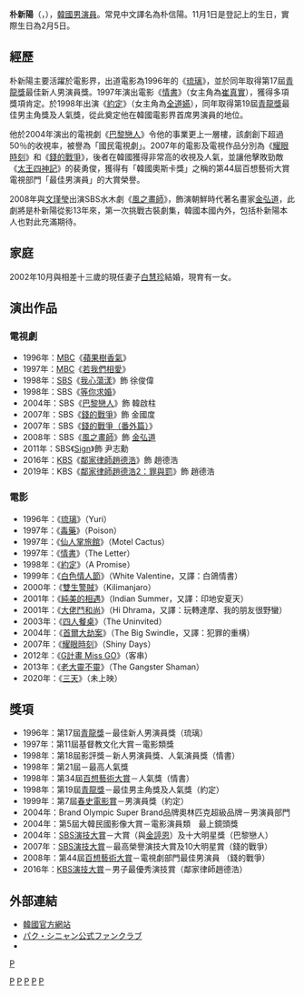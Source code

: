 {{blpunsourced|time=2019-12-20}}
{{藝人
| 姓名 = 朴新陽
| 類型 = 男演員
| 外文名 = 박신양
| 外文 = ko
| 羅馬拼音 = Park Shin Yang
| 國籍 = {{KOR}}
| 出生日期 = {{bda|1968|2|5}}
| 出生地 = {{KOR}}[[首爾特別市|首爾特別市]][[江西區_(首爾)|江西區]][[空港洞|空港洞]]
| 語言 = [[韓語|韓語]]、[[英語|英語]]、[[俄語|俄語]]、[[日語|日語]]
| 教育程度 = [[東國大學|東國大學]]戲劇電影學[[學士|學士]]<br />[[俄羅斯|俄羅斯]][[優金戲劇學院|優金戲劇學院]]畢業<br />[[莫斯科|莫斯科]][[謝普金戲劇學院|謝普金戲劇學院]]畢業
| 配偶 = {{marriage|[[白慧珍|白慧珍]]|2002}}
| 兒女 = 一女
| 出道日期 = 1996年
| 出道作 = 《[[琉璃_(電影)|琉璃]]》
|活躍年代 = 1986年至今
| 經紀公司 = Synergy International
}}
{{Infobox Korean name
|hangul =  박신양
|hanja = 朴新陽
|rr=Bak Sin-yang
|mr=Pak Sin-yang
}}

'''朴新陽'''（{{lang-ko|'''박신양'''}}，{{bd|1968年|2月5日|catIdx=P朴}}），[[大韓民國|韓國]][[演員|男演員]]。常見中文譯名為朴信陽。11月1日是登記上的生日，實際生日為2月5日。

== 經歷 ==
朴新陽主要活躍於電影界，出道電影為1996年的《[[琉璃_(電影)|琉璃]]》，並於同年取得第17屆[[青龍獎|青龍獎]]最佳新人男演員獎。1997年演出電影《[[情書_(1997年電影)|情書]]》（女主角為[[崔真實|崔真實]]），獲得多項獎項肯定。於1998年出演《[[約定_(電影)|約定]]》（女主角為[[全道嬿|全道嬿]]），同年取得第19屆[[青龍獎|青龍獎]]最佳男主角獎及人氣獎，從此奠定他在韓國電影界首席男演員的地位。

他於2004年演出的電視劇《[[巴黎戀人|巴黎戀人]]》令他的事業更上一層樓，該劇創下超過50％的收視率，被譽為「國民電視劇」。2007年的電影及電視作品分別為《[[耀眼時刻|耀眼時刻]]》和《[[錢的戰爭|錢的戰爭]]》，後者在韓國獲得非常高的收視及人氣，並讓他擊敗勁敵《[[太王四神記|太王四神記]]》的裴勇俊，獲得有「韓國奧斯卡獎」之稱的第44屆百想藝術大賞電視部門「最佳男演員」的大賞榮譽。

2008年與[[文瑾瑩|文瑾瑩]]出演SBS水木劇《[[風之畫師|風之畫師]]》，飾演朝鮮時代著名畫家[[金弘道|金弘道]]，此劇將是朴新陽從影13年來，第一次挑戰古裝劇集，韓國本國內外，包括朴新陽本人也對此充滿期待。

== 家庭 ==
2002年10月與相差十三歲的現任妻子[[白慧珍|白慧珍]]結婚，現育有一女。

== 演出作品 ==
=== 電視劇 ===
*1996年：[[韓國文化廣播公司|MBC]]《[[蘋果樹香氣|蘋果樹香氣]]》
*1997年：[[韓國文化廣播公司|MBC]]《[[若我們相愛|若我們相愛]]》
*1998年：[[SBS_(韓國)|SBS]]《[[我心蕩漾|我心蕩漾]]》飾 徐俊偉
*1998年：SBS《[[等你求婚|等你求婚]]》
*2004年：SBS《[[巴黎戀人|巴黎戀人]]》飾 韓啟柱
*2007年：SBS《[[錢的戰爭|錢的戰爭]]》飾 金國度
*2007年：SBS《[[錢的戰爭#錢的戰爭（番外篇）|錢的戰爭（番外篇）]]》
*2008年：SBS《[[風之畫師|風之畫師]]》飾 [[金弘道|金弘道]]
*2011年：SBS《[[Sign_(韓國電視劇)|Sign]]》飾 尹志勳
*2016年：[[韓國放送公社|KBS]]《[[鄰家律師趙德浩|鄰家律師趙德浩]]》飾 趙德浩
*2019年：KBS《[[鄰家律師趙德浩2：罪與罰|鄰家律師趙德浩2：罪與罰]]》飾 趙德浩

=== 電影 ===
*1996年：《[[琉璃_(電影)|琉璃]]》（Yuri）
*1997年：《[[毒藥_(電影)|毒藥]]》（Poison）
*1997年：《[[仙人掌旅館|仙人掌旅館]]》（Motel Cactus）
*1997年：《[[情書_(1997年電影)|情書]]》（The Letter）
*1998年：《[[約定_(電影)|約定]]》（A Promise）
*1999年：《[[白色情人節_(電影)|白色情人節]]》（White Valentine，又譯：白鴿情書）
*2000年：《[[雙生警賊|雙生警賊]]》（Kilimanjaro）
*2001年：《[[純美的相遇|純美的相遇]]》（Indian Summer，又譯：印地安夏天）
*2001年：《[[大佬鬥和尚|大佬鬥和尚]]》（Hi Dhrama，又譯：玩轉達摩、我的朋友很野蠻）
*2003年：《[[四人餐桌|四人餐桌]]》（The Uninvited）
*2004年：《[[首爾大劫案|首爾大劫案]]》（The Big Swindle，又譯：犯罪的重構）
*2007年：《[[耀眼時刻|耀眼時刻]]》（Shiny Days）
*2012年：《[[G計畫_Miss_GO|G計畫 Miss GO]]》（客串）
*2013年：《[[老大靈不靈|老大靈不靈]]》（The Gangster Shaman）
*2020年：《[[三天_(電影)|三天]]》（未上映）

== 獎項 ==
*1996年：第17屆[[青龍獎|青龍獎]]－最佳新人男演員獎（琉璃）
*1997年：第11屆基督教文化大賞－電影類獎
*1998年：第18屆影評獎－新人男演員獎、人氣演員獎（情書）
*1998年：第21屆{{link-ko|黃金攝影獎|황금촬영상}}－最高人氣獎
*1998年：第34屆[[百想藝術大賞|百想藝術大賞]]－人氣獎（情書）
*1998年：第19屆[[青龍獎|青龍獎]]－最佳男主角獎及人氣獎（約定）
*1999年：第7屆[[春史電影賞|春史電影賞]]－男演員獎（約定）
*2004年：Brand Olympic Super Brand品牌奧林匹克超級品牌－男演員部門
*2004年：第5屆大韓民國影像大賞－電影演員類　最上鏡頭獎
*2004年：[[SBS演技大賞|SBS演技大賞]]－大賞（與[[金諪恩|金諪恩]]）及十大明星獎（巴黎戀人）
*2007年：[[SBS演技大賞|SBS演技大賞]]－最高榮譽演技大賞及10大明星賞（錢的戰爭）
*2008年：第44屆[[百想藝術大賞|百想藝術大賞]]－電視劇部門最佳男演員 （錢的戰爭）
*2016年：[[KBS演技大賞|KBS演技大賞]]－男子最優秀演技賞（鄰家律師趙德浩）

== 外部連結 ==
*[https://web.archive.org/web/20140421064136/http://parkshinyang.com/ 韓國官方網站] {{ko icon}}{{en icon}}{{jp icon}}
*[https://web.archive.org/web/20080708192953/http://park-shinyang.com/?m=pc&a=page_o_login パク・シニャン公式ファンクラブ]{{jp icon}}
*{{twitter|PARKSHINYANG}}

{{青龍電影獎}}
{{青龍電影獎最佳男主角}}
{{青龍電影獎最佳男新人}}
{{百想藝術大賞}}
{{百想藝術大賞電視部門男子最優秀演技}}
{{百想藝術大賞電影部門男子新人演技賞}}
{{春史電影賞最佳男主角}}
{{韓國電影評論家協會獎男子新人獎}}
{{SBS演技大賞大賞得主}}
{{金銀淑作品}}

[[category:韓國電視演員|P]]
[[Category:韓國電影演員|P]]
[[Category:東國大學校友|P]]
[[Category:首爾特別市出身人物|P]]
[[Category:朴姓|P]]
[[Category:韓國男演員|P]]